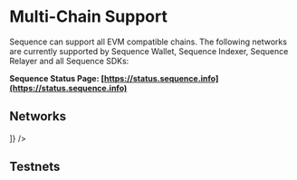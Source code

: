 # Multi-Chain Support


Sequence can support all EVM compatible chains. The following networks are currently supported by Sequence Wallet, Sequence Indexer,
Sequence Relayer and all Sequence SDKs:

**Sequence Status Page: [https://status.sequence.info](https://status.sequence.info)**

## Networks

<Table 
    columns={[
        'Network',
        'Chain Handle',
        'Indexer Endpoint',
    ]}
    rows={[
    {
        networkImage: '/img/networks/1.png',
        network: 'Ethereum',
        chainHandle: 'mainnet',
        indexerEndpoint: 'https://mainnet-indexer.sequence.app'
    },{
        networkImage: '/img/networks/42161.png',
        network: 'Arbitrum One',
        chainHandle: 'arbitrum',
        indexerEndpoint: 'https://arbitrum-indexer.sequence.app'
    },
    {
        networkImage: '/img/networks/42170.png',
        network: 'Arbitrum Nova',
        chainHandle: 'arbitrum-nova',
        indexerEndpoint: 'https://arbitrum-nova-indexer.sequence.app'
    },
    {
        networkImage: '/img/networks/137.png',
        network: 'Polygon',
        chainHandle: 'polygon',
        indexerEndpoint: 'https://polygon-indexer.sequence.app'
    },
    {
        networkImage: '/img/networks/1101.png',
        network: 'Polygon zkEVM',
        chainHandle: 'polygon-zkevm',
        indexerEndpoint: 'https://polygon-zkevm-indexer.sequence.app'
    },
    {
        networkImage: '/img/networks/8453.png',
        network: 'Base',
        chainHandle: 'base',
        indexerEndpoint: 'https://base-indexer.sequence.app'
    },
    {
        networkImage: '/img/networks/10.png',
        network: 'Optimism',
        chainHandle: 'optimism',
        indexerEndpoint: 'https://optimism-indexer.sequence.app'
    },
    {
        networkImage: '/img/networks/43114.png',
        network: 'Avalanche',
        chainHandle: 'avalanche',
        indexerEndpoint: 'https://avalanche-indexer.sequence.app'
    },
    {
        networkImage: '/img/networks/19011.png',
        network: 'Homeverse',
        chainHandle: 'homeverse',
        indexerEndpoint: 'https://homeverse-indexer.sequence.app'
    },
    {
        networkImage: '/img/networks/56.png',
        network: 'BSC',
        chainHandle: 'bsc',
        indexerEndpoint: 'https://bsc-indexer.sequence.app'
    },
    {
        networkImage: '/img/networks/100.png',
        network: 'Gnosis',
        chainHandle: 'gnosis',
        indexerEndpoint: 'https://gnosis-indexer.sequence.app'
    },

]} />

## Testnets

<Table
  columns={["Network", "Chain Handle", "Indexer Endpoint"]}
  rows={[
    {
      networkImage: "/img/networks/1.png",
      network: "Ethereum Sepolia",
      chainHandle: "sepolia",
      indexerEndpoint: "https://sepolia-indexer.sequence.app",
    },
    {
      networkImage: "/img/networks/42161.png",
      network: "Arbitrum Sepolia",
      chainHandle: "arbitrum",
      indexerEndpoint: "https://arbitrum-sepolia-indexer.sequence.app",
    },
    {
      networkImage: "/img/networks/8453.png",
      network: "Base Sepolia",
      chainHandle: "base-sepolia",
      indexerEndpoint: "https://base-sepolia-indexer.sequence.app",
    },
    {
      networkImage: "/img/networks/10.png",
      network: "Optimism Sepolia",
      chainHandle: "optimism-sepolia",
      indexerEndpoint: "https://optimism-indexer.sequence.app",
    },
    {
      networkImage: "/img/networks/137.png",
      network: "Polygon Mumbai",
      chainHandle: "mumbai",
      indexerEndpoint: "https://mumbai-indexer.sequence.app",
    },
    {
      networkImage: "/img/networks/56.png",
      network: "BSC Testnet",
      chainHandle: "bsc-testnet",
      indexerEndpoint: "https://bsc-testnet-indexer.sequence.app",
    },
  ]}
/>
